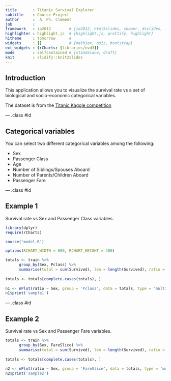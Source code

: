 ```yaml
---
title       : Titanic Survival Explorer
subtitle    : Course Project 
author      :  A. Ph. Clement
job         : 
framework   : io2012        # {io2012, html5slides, shower, dzslides, ...}
highlighter : highlight.js  # {highlight.js, prettify, highlight}
hitheme     : tomorrow      # 
widgets     : []            # {mathjax, quiz, bootstrap}
ext_widgets : {rCharts: [libraries/nvd3]}
mode        : selfcontained # {standalone, draft}
knit        : slidify::knit2slides
---
```


## Introduction

This application allows you to visualize the survival rate vs a set of biological and socio-economic categorical variables.

The dataset is from the <a href="https://www.kaggle.com/c/titanic-gettingStarted/data" target='_blank'>Titanic Kaggle competition</a>

--- .class #id 

## Categorical variables

You can select two different categorical variables among the following:

- Sex
- Passenger Class
- Age
- Number of Siblings/Spouses Aboard
- Number of Parents/Children Aboard
- Passenger Fare

--- .class #id 

## Example 1

Survival rate vs Sex and Passenger Class variables. 

```r
library(dplyr)
require(rCharts)

source('model.R')

options(RCHART_WIDTH = 600, RCHART_HEIGHT = 400)

totals <- train %>%
      group_by(Sex, Pclass) %>%
      summarise(total = sum(Survived), len = length(Survived), ratio = total / len)
    
totals <- totals[complete.cases(totals), ]    
    
n1 <- nPlot(ratio ~ Sex, group = 'Pclass', data = totals, type = 'multiBarChart')
n1$print('sample1')
```

--- .class #id 

## Example 2

Survival rate vs Sex and Passenger Fare variables. 

```r

totals <- train %>%
      group_by(Sex, FareSlice) %>%
      summarise(total = sum(Survived), len = length(Survived), ratio = total / len)
    
totals <- totals[complete.cases(totals), ]    
    
n2 <- nPlot(ratio ~ Sex, group = 'FareSlice', data = totals, type = 'multiBarChart')
n2$print('sample2')
```
